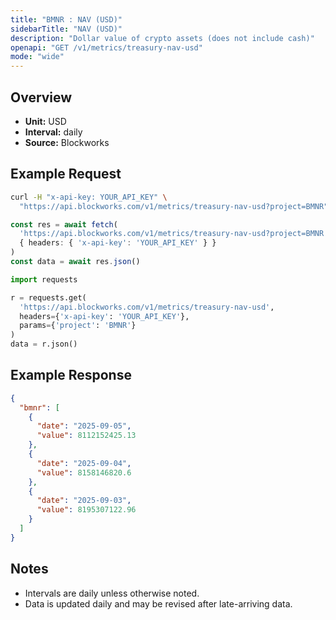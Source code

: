 ```yaml
---
title: "BMNR : NAV (USD)"
sidebarTitle: "NAV (USD)"
description: "Dollar value of crypto assets (does not include cash)"
openapi: "GET /v1/metrics/treasury-nav-usd"
mode: "wide"
---
```


## Overview

- **Unit:** USD
- **Interval:** daily
- **Source:** Blockworks

## Example Request

<CodeGroup>

```bash cURL
curl -H "x-api-key: YOUR_API_KEY" \
  "https://api.blockworks.com/v1/metrics/treasury-nav-usd?project=BMNR"
```

```typescript TypeScript
const res = await fetch(
  'https://api.blockworks.com/v1/metrics/treasury-nav-usd?project=BMNR',
  { headers: { 'x-api-key': 'YOUR_API_KEY' } }
)
const data = await res.json()
```

```python Python
import requests

r = requests.get(
  'https://api.blockworks.com/v1/metrics/treasury-nav-usd',
  headers={'x-api-key': 'YOUR_API_KEY'},
  params={'project': 'BMNR'}
)
data = r.json()
```

</CodeGroup>

## Example Response

```json
{
  "bmnr": [
    {
      "date": "2025-09-05",
      "value": 8112152425.13
    },
    {
      "date": "2025-09-04",
      "value": 8158146820.6
    },
    {
      "date": "2025-09-03",
      "value": 8195307122.96
    }
  ]
}
```

## Notes
- Intervals are daily unless otherwise noted.
- Data is updated daily and may be revised after late-arriving data.
